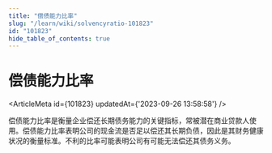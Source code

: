 ```yaml
---
title: "偿债能力比率"
slug: "/learn/wiki/solvencyratio-101823"
id: "101823"
hide_table_of_contents: true
---
```



# 偿债能力比率

<ArticleMeta id={101823} updatedAt={'2023-09-26 13:58:58'} />
<div className='border-solid border-b border-t-0 my-4 border-[var(--ifm-color-gray-300)]' />

偿债能力比率是衡量企业偿还长期债务能力的关键指标，常被潜在商业贷款人使用。偿债能力比率表明公司的现金流是否足以偿还其长期负债，因此是其财务健康状况的衡量标准。不利的比率可能表明公司有可能无法偿还其债务义务。

